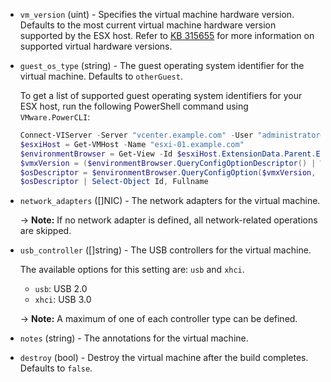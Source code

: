 <!-- Code generated from the comments of the CreateConfig struct in builder/vsphere/iso/step_create.go; DO NOT EDIT MANUALLY -->

- `vm_version` (uint) - Specifies the virtual machine hardware version. Defaults to the most
  current virtual machine hardware version supported by the ESX host.
  Refer to [KB 315655](https://knowledge.broadcom.com/external/article?articleNumber=315655)
  for more information on supported virtual hardware versions.

- `guest_os_type` (string) - The guest operating system identifier for the virtual machine.
  Defaults to `otherGuest`.
  
  To get a list of supported guest operating system identifiers for your
  ESX host, run the following PowerShell command using `VMware.PowerCLI`:
  
  ```powershell
  Connect-VIServer -Server "vcenter.example.com" -User "administrator@vsphere.local" -Password "password"
  $esxiHost = Get-VMHost -Name "esxi-01.example.com"
  $environmentBrowser = Get-View -Id $esxiHost.ExtensionData.Parent.ExtensionData.ConfigManager.EnvironmentBrowser
  $vmxVersion = ($environmentBrowser.QueryConfigOptionDescriptor() | Where-Object DefaultConfigOption).Key
  $osDescriptor = $environmentBrowser.QueryConfigOption($vmxVersion, $null).GuestOSDescriptor
  $osDescriptor | Select-Object Id, Fullname
  ```

- `network_adapters` ([]NIC) - The network adapters for the virtual machine.
  
  -> **Note:** If no network adapter is defined, all network-related
  operations are skipped.

- `usb_controller` ([]string) - The USB controllers for the virtual machine.
  
  The available options for this setting are: `usb` and `xhci`.
  
  - `usb`: USB 2.0
  - `xhci`: USB 3.0
  
  -> **Note:** A maximum of one of each controller type can be defined.

- `notes` (string) - The annotations for the virtual machine.

- `destroy` (bool) - Destroy the virtual machine after the build completes.
  Defaults to `false`.

<!-- End of code generated from the comments of the CreateConfig struct in builder/vsphere/iso/step_create.go; -->

